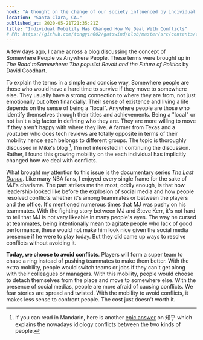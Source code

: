 ```yaml
---
hook: "A thought on the change of our society influenced by individual mobility."
location: "Santa Clara, CA."
published_at: 2020-05-21T21:35:21Z
title: "Individual Mobility Has Changed How We Deal With Conflicts"
# PR: https://github.com/tongyin002/gatswind/blob/master/src/contents/fragments/transition-by-mobility.mdx
---
```


A few days ago, I came across a [blog](https://mikefrost.net/people-somewhere-vs-people-anywhere/)
discussing the concept of Somewhere People vs Anywhere People. These terms were brought up in
_The Road toSomewhere: The populist Revolt and the Future of Politics_ by David Goodhart.

To explain the terms in a simple and concise way, Somewhere people are those who would have a hard time to
survive if they move to somewhere else. They usually have a strong connection to where they are from, not
just emotionally but often financially. Their sense of existence and living a life depends on the sense of
being a "local". Anywhere people are those who identify themselves through their titles and achievements.
Being a "local" or not isn't a big factor in defining who they are. They are more willing to move if they aren't happy
with where they live. A farmer from Texas and a youtuber who does tech reviews are totally opposite in terms
of their mobility hence each belongs to different groups. The topic is thoroughly discussed in Mike's blog [^1],
I'm not interested in continuing the discussion. Rather, I found this growing mobility on the each individual has
implicitly changed how we deal with conflicts.

What brought my attention to this issue is the documentary series [_The Last Dance_](<https://en.wikipedia.org/wiki/The_Last_Dance_(TV_series)>).
Like many NBA fans, I enjoyed every single frame for the sake of MJ's charisma. The part strikes me the most, oddly enough,
is that how leadership looked like before the explosion of social media and how people resolved conflicts whether
it's among teammates or between the players and the office. It's mentioned numerous times that MJ was pushy on
his teammates. With the fighting story between MJ and Steve Kerr, it's not hard to tell that MJ is not very likeable in
many people's eyes. The way he cursed at teammates, being intentionally mean to agitate people who lack of good performance,
these would not make him look nice given the social media presence if he were to play today. But they did came up
ways to resolve conflicts without avoiding it.

**Today, we choose to avoid conflicts**. Players will form a super team to chase a ring instead of
pushing teammates to make them better. With the extra mobility, people would switch teams or jobs if they
can't get along with their colleagues or managers. With this mobility, people would choose to detach themselves
from the place and move to somewhere else. With the presence of social medias, people are more afraid of causing
conflicts. We fear stories are spread and twisted. With the mobility to avoid conflicts, it makes less sense to
confront people. The cost just doesn't worth it.

[^1]: If you can read in Mandarin, here is another [epic answer](https://zhuanlan.zhihu.com/p/138107598) on 知乎 which explains the nowadays idiology conflicts between the two kinds of people.
